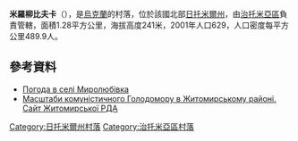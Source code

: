 {{coord|50|4|52|N|28|47|15|E|scale:30000|display=title}}

'''米羅柳比夫卡'''（{{lang-uk|Миролюбівка}}），是[[烏克蘭|烏克蘭]]的村落，位於該國北部[[日托米爾州|日托米爾州]]，由[[治托米亞區|治托米亞區]]負責管轄，面積1.28平方公里，海拔高度241米，2001年人口629，人口密度每平方公里489.9人。

==參考資料==
* [http://weather.in.ua/ua/zhitomirskaja/15755 Погода в селі Миролюбівка]
* [https://web.archive.org/web/20110915195159/http://www.zhytomyr-rda.gov.ua/Rozdil_3/Golodomor_1932_1933_rokiv/Golodomor_u_regioni/Masshtabi_Golodomoru_u_regioni__CHorni_doshki__Postrazhdali_sela_ Масштаби комуністичного Голодомору в Житомирському районі. Сайт Житомирської РДА]

{{DEFAULTSORT:Миролюбівка}}
[[Category:日托米爾州村落|Category:日托米爾州村落]]
[[Category:治托米亞區村落|Category:治托米亞區村落]]


{{Zhytomyr-geo-stub}}